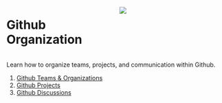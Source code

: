 ::: columns
::: {.column width="50%"}
# Github Organization
:::

::: {.column width="50%"}
![](images/githubTeamLogo.jpg)
:::
:::

Learn how to organize teams, projects, and communication within Github.

1.  [Github Teams & Organizations](https://sael-swfsc.github.io/OpenScience/content/gitOrgs.html){target="_blank"}
2.  [Github Projects](https://sael-swfsc.github.io/OpenScience/content/gitProject.html){target="_blank"}
3.  [Github Discussions](https://sael-swfsc.github.io/OpenScience/content/gitDiscussions.html){target="_blank"}
